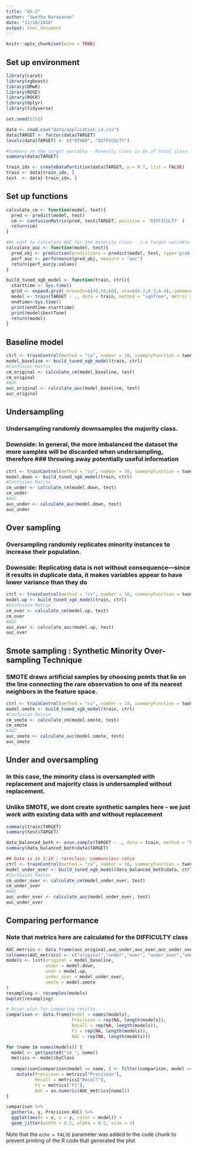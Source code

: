 ```yaml
---
title: "A5-2"
author: "Swetha Narayanan"
date: "11/18/2018"
output: html_document
---
```


```r
knitr::opts_chunk$set(echo = TRUE)
```

## Set up environment
```r
library(caret)
library(xgboost)
library(DMwR)
library(ROSE)
library(ROCR)
library(dplyr)
library(tidyverse)

set.seed(5152)

data <- read.csv("data/application_v3.csv")
data$TARGET <- factor(data$TARGET)
levels(data$TARGET) <- c("OTHER", "DIFFICULTY")

#Summary on the target variable - Minority class is 6% of total class labels
summary(data$TARGET)

train_idx <- createDataPartition(data$TARGET, p = 0.7, list = FALSE)
train <- data[train_idx, ]
test  <- data[-train_idx, ]
```

## Set up functions
```r
calculate_cm <- function(model, test){
  pred <- predict(model, test)
  cm <- confusionMatrix(pred, test$TARGET, positive = 'DIFFICULTY' )
  return(cm)
}

#We want to calculate AUC for the minority class - i.e target variable in difficulty
calculate_auc <- function(model, test){
  pred_obj <- prediction(predictions = predict(model, test, type='prob')$DIFFICULTY, labels =  test$TARGET)
  perf_auc <- performance(pred_obj, measure = "auc")
  return(perf_auc@y.values)
}

build_tuned_xgb_model <- function(train, ctrl){
  starttime <- Sys.time()
  grid <- expand.grid(.nrounds=c(40,50,60),.eta=c(0.2,0.3,0.4),.gamma=c(0,1),.max_depth=c(2,3,4),.colsample_bytree=c(0.8),.subsample=c(1),.min_child_weight=c(1))
  model <- train(TARGET ~ ., data = train, method = "xgbTree", metric = "ROC", trControl = ctrl, tuneGrid = grid)
  endtime<-Sys.time()
  print(endtime-starttime)
  print(model$bestTune)
  return(model)
}
```

## Baseline model
```r
ctrl <- trainControl(method = "cv", number = 10, summaryFunction = twoClassSummary, classProbs = TRUE, allowParallel = TRUE)
model_baseline <- build_tuned_xgb_model(train, ctrl)
#Confusion Matrix
cm_original <- calculate_cm(model_baseline, test)
cm_original
#AUC
auc_original <- calculate_auc(model_baseline, test)
auc_original
```

## Undersampling
### Undersampling randomly downsamples the majority class. 
### Downside: In general, the more imbalanced the dataset the more samples will be discarded when undersampling, therefore ### throwing away potentially useful information
```r
ctrl <- trainControl(method = "cv", number = 10, summaryFunction = twoClassSummary, classProbs = TRUE, sampling = "down", allowParallel = TRUE)
model.down <- build_tuned_xgb_model(train, ctrl)
#Confusion Matrix
cm_under <- calculate_cm(model.down, test)
cm_under
#AUC
auc_under <- calculate_auc(model.down, test)
auc_under
```

## Over sampling
### Oversampling randomly replicates minority instances to increase their population. 
### Downside: Replicating data is not without consequence—since it results in duplicate data, it makes variables appear to have lower variance than they do
```r
ctrl <- trainControl(method = "cv", number = 10, summaryFunction = twoClassSummary, classProbs = TRUE, sampling = "up", allowParallel = TRUE)
model.up <- build_tuned_xgb_model(train, ctrl)
#Confusion Matrix
cm_over <- calculate_cm(model.up, test)
cm_over
#AUC
auc_over <- calculate_auc(model.up, test)
auc_over
```

## Smote sampling : Synthetic Minority Over-sampling Technique
### SMOTE draws artificial samples by choosing points that lie on the line connecting the rare observation to one of its nearest neighbors in the feature space.
```r
ctrl <- trainControl(method = "cv", number = 10, summaryFunction = twoClassSummary, classProbs = TRUE, sampling = "smote", allowParallel = TRUE)
model.smote <- build_tuned_xgb_model(train, ctrl)
#Confusion Matrix
cm_smote <- calculate_cm(model.smote, test)
cm_smote
#AUC
auc_smote <- calculate_auc(model.smote, test)
auc_smote
```

## Under and oversampling
### In this case, the minority class is oversampled with replacement and majority class is undersampled without replacement.
### Unlike SMOTE, we dont create synthetic samples here - we just work with existing data with and without replacement
```r
summary(train$TARGET)
summary(test$TARGET)

data_balanced_both <- ovun.sample(TARGET ~ ., data = train, method = "both")
summary(data_balanced_both$data$TARGET)

## Data is in 1:16 : rareclass: commonclass ratio
ctrl <- trainControl(method = "cv", number = 10, summaryFunction = twoClassSummary, classProbs = TRUE, allowParallel = TRUE)
model_under_over <- build_tuned_xgb_model(data_balanced_both$data, ctrl)
#Confusion Matrix
cm_under_over <- calculate_cm(model_under_over, test)
cm_under_over
#AUC
auc_under_over <- calculate_auc(model_under_over, test)
auc_under_over
```

## Comparing performance
### Note that metrics here are calculated for the DIFFICULTY class
```r
AUC_metrics <- data.frame(auc_original,auc_under,auc_over,auc_under_over,auc_smote)
colnames(AUC_metrics) <- c("original","under","over", "under_over","smote")
models <- list(original = model_baseline,
               under = model.down,
               over = model.up,
               under_over = model_under_over,
               smote = model.smote
)
resampling <- resamples(models)
bwplot(resampling)

# Nicer plot for comparing results
comparison <- data.frame(model = names(models),
                         Precision = rep(NA, length(models)),
                         Recall = rep(NA, length(models)),
                         F1 = rep(NA, length(models)),
                         AUC = rep(NA, length(models)))

for (name in names(models)) {
  model <- get(paste0("cm_", name))
  metrics <- model$byClass
  
  comparison[comparison$model == name, ] <- filter(comparison, model == name) %>%
    mutate(Precision = metrics["Precision"],
           Recall = metrics["Recall"],
           F1 = metrics["F1"],
           AUC = as.numeric(AUC_metrics[name]))
}

comparison %>%
  gather(x, y, Precision:AUC) %>%
  ggplot(aes(x = x, y = y, color = model)) +
  geom_jitter(width = 0.2, alpha = 0.5, size = 3)
```

Note that the `echo = FALSE` parameter was added to the code chunk to prevent printing of the R code that generated the plot.
